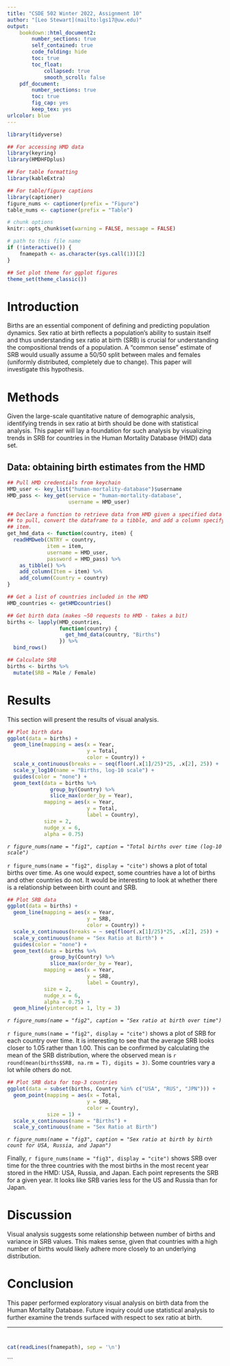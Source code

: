 ```yaml
---
title: "CSDE 502 Winter 2022, Assignment 10"
author: "[Leo Stewart](mailto:lgs17@uw.edu)"
output: 
    bookdown::html_document2:
        number_sections: true
        self_contained: true
        code_folding: hide
        toc: true
        toc_float:
            collapsed: true
            smooth_scroll: false
    pdf_document:
        number_sections: true
        toc: true
        fig_cap: yes
        keep_tex: yes
urlcolor: blue 
---
```


<!--these following settings control width and also make a DIV tag for black outlines for figures-->
<style type="text/css">
.main-container {
  max-width: 2400px !important;
  margin-left: auto;
  margin-right: auto;
}
</style>

<style>
.outline {
   background-color: #000000;
   padding:1px;
   display: inline-block;
}
</style>

```r
library(tidyverse)

## For accessing HMD data
library(keyring)
library(HMDHFDplus)

## For table formatting
library(kableExtra)

## For table/figure captions
library(captioner)
figure_nums <- captioner(prefix = "Figure")
table_nums <- captioner(prefix = "Table")

# chunk options
knitr::opts_chunk$set(warning = FALSE, message = FALSE)

# path to this file name
if (!interactive()) {
    fnamepath <- as.character(sys.call(1))[2]
}

## Set plot theme for ggplot figures
theme_set(theme_classic())
```


<!-- # Content {-} -->
<!-- The paper can take one of two forms: -->

<!-- 1. Exploratory data analysis -->
<!-- : Investigate some variables in depth as though you were preparing for hypothesis generation to support formal statistical analysis of the data. For example, you might want to look at sociodemographic predictors of the number of correct answers to the Add Health Knowledge Quiz. In that case you would present descriptive statistics (e.g., mean, median, standard deviation, histogram) on the dependent and independent variables. Based on the characteristics of the data, the paper will culminate with a research question and hypothesis/hypotheses. -->
<!-- 1. Research -->
<!-- : The paper should have a clearly stated research question based on variables present in the data as well as a hypothesis about the relationship between the dependent and independent variables. The paper should have the standard sections: Introduction, Methods, Results, Discussion, Conclusion. -->

# Introduction
Births are an essential component of defining and predicting population dynamics. Sex ratio at birth reflects a population's ability to sustain itself and thus understanding sex ratio at birth (SRB) is crucial for understanding the compositional trends of a population. A "common sense" estimate of SRB would usually assume a 50/50 split between males and females (uniformly distributed, completely due to change). This paper will investigate this hypothesis.

# Methods
Given the large-scale quantitative nature of demographic analysis, identifying trends in sex ratio at birth should be done with statistical analysis. This paper will lay a foundation for such analysis by visualizing trends in SRB for countries in the Human Mortality Database (HMD) data set.

## Data: obtaining birth estimates from the HMD
```r
## Pull HMD credentials from keychain
HMD_user <- key_list("human-mortality-database")$username
HMD_pass <- key_get(service = "human-mortality-database", 
                    username = HMD_user)

## Declare a function to retrieve data from HMD given a specified data item 
## to pull, convert the dataframe to a tibble, and add a column specifying the 
## item.
get_hmd_data <- function(country, item) {
  readHMDweb(CNTRY = country, 
             item = item,
             username = HMD_user, 
             password = HMD_pass) %>%
    as_tibble() %>%
    add_column(Item = item) %>%
    add_column(Country = country)
}

## Get a list of countries included in the HMD
HMD_countries <- getHMDcountries()

## Get birth data (makes ~50 requests to HMD - takes a bit)
births <- lapply(HMD_countries,
                 function(country) {
                   get_hmd_data(country, "Births")
                 }) %>%
  bind_rows()

## Calculate SRB
births <- births %>%
  mutate(SRB = Male / Female)
```

# Results
This section will present the results of visual analysis.

```r
## Plot birth data
ggplot(data = births) +
  geom_line(mapping = aes(x = Year, 
                          y = Total,
                          color = Country)) +
  scale_x_continuous(breaks = ~ seq(floor(.x[1]/25)*25, .x[2], 25)) +
  scale_y_log10(name = "Births, log-10 scale") +
  guides(color = "none") +
  geom_text(data = births %>%
              group_by(Country) %>%
              slice_max(order_by = Year),
            mapping = aes(x = Year, 
                          y = Total,
                          label = Country),
            size = 2,
            nudge_x = 6,
            alpha = 0.75)
```

_`r figure_nums(name = "fig1", caption = "Total births over time (log-10 scale")`_


`r figure_nums(name = "fig2", display = "cite")` shows a plot of total births over time. As one would expect, some countries have a lot of births and other countries do not. It would be interesting to look at whether there is a relationship between birth count and SRB.

```r
## Plot SRB data
ggplot(data = births) +
  geom_line(mapping = aes(x = Year, 
                          y = SRB,
                          color = Country)) +
  scale_x_continuous(breaks = ~ seq(floor(.x[1]/25)*25, .x[2], 25)) +
  scale_y_continuous(name = "Sex Ratio at Birth") +
  guides(color = "none") +
  geom_text(data = births %>%
              group_by(Country) %>%
              slice_max(order_by = Year),
            mapping = aes(x = Year, 
                          y = SRB,
                          label = Country),
            size = 2,
            nudge_x = 6,
            alpha = 0.75) +
  geom_hline(yintercept = 1, lty = 3)
```
_`r figure_nums(name = "fig2", caption = "Sex ratio at birth over time")`_


`r figure_nums(name = "fig2", display = "cite")` shows a plot of SRB for each country over time. It is interesting to see that the average SRB looks closer to 1.05 rather than 1.00. This can be confirmed by calculating the mean of the SRB distribution, where the observed mean is `r round(mean(births$SRB, na.rm = T), digits = 3)`. Some countries vary a lot while others do not.

```r
## Plot SRB data for top-3 countries
ggplot(data = subset(births, Country %in% c("USA", "RUS", "JPN"))) +
  geom_point(mapping = aes(x = Total, 
                          y = SRB,
                          color = Country),
             size = 1) +
  scale_x_continuous(name = "Births") +
  scale_y_continuous(name = "Sex Ratio at Birth")
```


_`r figure_nums(name = "fig3", caption = "Sex ratio at birth by birth count for USA, Russia, and Japan")`_


Finally, `r figure_nums(name = "fig3", display = "cite")` shows SRB over time for the three countries with the most births in the most recent year stored in the HMD: USA, Russia, and Japan. Each point represents the SRB for a given year. It looks like SRB varies less for the US and Russia than for Japan.

# Discussion
Visual analysis suggests some relationship between number of births and variance in SRB values. This makes sense, given that countries with a high number of births would likely adhere more closely to an underlying distribution.

# Conclusion
This paper performed exploratory visual analysis on birth data from the Human Mortality Database. Future inquiry could use statistical analysis to further examine the trends surfaced with respect to sex ratio at birth.

<hr>

# {-}

```r
cat(readLines(fnamepath), sep = '\n')
```
```